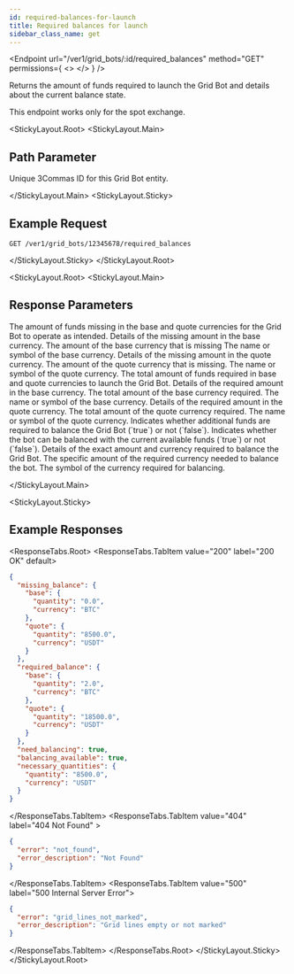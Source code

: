 ```yaml
---
id: required-balances-for-launch
title: Required balances for launch
sidebar_class_name: get
---
```



<Endpoint
  url="/ver1/grid_bots/:id/required_balances"
  method="GET"
  permissions={
    <>
      <Permission title="Permission" description="BOTS_READ" />
      <Permission title="Security" description="SIGNED" />
    </>
  }
/>

Returns the amount of funds required to launch the Grid Bot and details about the current balance state.

<Informer variant="danger">
This endpoint works only for the spot exchange.
</Informer>

<StickyLayout.Root>
<StickyLayout.Main>

## Path Parameter
<ApiParam name='id' type='integer' id="id" required>
   Unique 3Commas ID for this Grid Bot entity.
</ApiParam>

</StickyLayout.Main>
<StickyLayout.Sticky>

## Example Request

```
GET /ver1/grid_bots/12345678/required_balances
```
</StickyLayout.Sticky>
</StickyLayout.Root>

<StickyLayout.Root>
<StickyLayout.Main>

## Response Parameters

<ApiParam name="missing_balance" type="object" id="missing_balance">
   The amount of funds missing in the base and quote currencies for the Grid Bot to operate as intended.
    <CollapsibleNestedParams>
    <ApiParam name='base' type='object' id='base'>
      Details of the missing amount in the base currency.
    </ApiParam>
      <CollapsibleNestedParams>
         <ApiParam name='quantity' type='string' id='quantity'>
             The amount of the base currency that is missing
         </ApiParam>
         <ApiParam name='currency' type='string' id='currency'>
            The name or symbol of the base currency.
         </ApiParam>
      </CollapsibleNestedParams>
    <ApiParam name='quote' type='object' id='quote'>
      Details of the missing amount in the quote currency.
    </ApiParam>
      <CollapsibleNestedParams>
         <ApiParam name='quantity' type='string' id='quantity'>
             The amount of the quote currency that is missing.
         </ApiParam>
         <ApiParam name='currency' type='string' id='currency'>
            The name or symbol of the quote currency.
         </ApiParam>
      </CollapsibleNestedParams>
    </CollapsibleNestedParams>
</ApiParam>
<ApiParam name="required_balance" type="object" id="required_balance">
   The total amount of funds required in base and quote currencies to launch the Grid Bot.
   <CollapsibleNestedParams>
      <ApiParam name='base' type='object' id='base'>
         Details of the required amount in the base currency.
      </ApiParam>
         <CollapsibleNestedParams>
          <ApiParam name='quantity' type='string' id='quantity'>
                The total amount of the base currency required.
            </ApiParam>
            <ApiParam name='currency' type='string' id='currency'>
            The name or symbol of the base currency.
            </ApiParam>
         </CollapsibleNestedParams>
    <ApiParam name='quote' type='object' id='quote'>
      Details of the required amount in the quote currency.
    </ApiParam>
      <CollapsibleNestedParams>
         <ApiParam name='quantity' type='string' id='quantity'>
             The total amount of the quote currency required.
         </ApiParam>
         <ApiParam name='currency' type='string' id='currency'>
            The name or symbol of the quote currency.
         </ApiParam>
      </CollapsibleNestedParams>
    </CollapsibleNestedParams>
</ApiParam>
<ApiParam name="need_balancing" type="boolean" id="need_balancing">
   Indicates whether additional funds are required to balance the Grid Bot (`true`) or not (`false`).
</ApiParam>
<ApiParam name="balancing_available" type="boolean" id="balancing_available">
   Indicates whether the bot can be balanced with the current available funds (`true`) or not (`false`).
</ApiParam>
<ApiParam name="necessary_quantities" type="object" id="necessary_quantities">
   Details of the exact amount and currency required to balance the Grid Bot.
   <CollapsibleNestedParams>
    <ApiParam name='quantity' type='string' id='quantity'>
      The specific amount of the required currency needed to balance the bot.
    </ApiParam>
    <ApiParam name='currency' type='string' id='currency'>
      The symbol of the currency required for balancing.
    </ApiParam>
    </CollapsibleNestedParams>
</ApiParam>

</StickyLayout.Main>

<StickyLayout.Sticky>

## Example Responses
<ResponseTabs.Root>
<ResponseTabs.TabItem value="200" label="200 OK" default>

```json
{
  "missing_balance": {
    "base": {
      "quantity": "0.0",
      "currency": "BTC"
    },
    "quote": {
      "quantity": "8500.0",
      "currency": "USDT"
    }
  },
  "required_balance": {
    "base": {
      "quantity": "2.0",
      "currency": "BTC"
    },
    "quote": {
      "quantity": "18500.0",
      "currency": "USDT"
    }
  },
  "need_balancing": true,
  "balancing_available": true,
  "necessary_quantities": {
    "quantity": "8500.0",
    "currency": "USDT"
  }
}
```
</ResponseTabs.TabItem>
<ResponseTabs.TabItem value="404" label="404 Not Found" >

```json
{
  "error": "not_found",
  "error_description": "Not Found"
}
```
</ResponseTabs.TabItem>
<ResponseTabs.TabItem value="500" label="500 Internal Server Error">

```json
{
  "error": "grid_lines_not_marked",
  "error_description": "Grid lines empty or not marked"
}
```
  </ResponseTabs.TabItem>
</ResponseTabs.Root>
</StickyLayout.Sticky>
</StickyLayout.Root>
